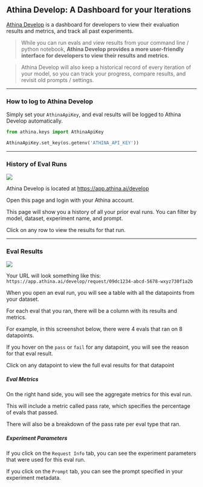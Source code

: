 ## Athina Develop: A Dashboard for your Iterations

[Athina Develop](https://app.athina.ai/develop) is a dashboard for developers to view their evaluation results and metrics, and track all past experiments.

> While you can run evals and view results from your command line / python notebook, **Athina Develop provides a more user-friendly interface for developers to view their results and metrics.**

> Athina Develop will also keep a historical record of every iteration of your model, so you can track your progress, compare results, and revisit old prompts / settings.

---

### How to log to Athina Develop

Simply set your `AthinaApiKey`, and eval results will be logged to Athina Develop automatically.

```python
from athina.keys import AthinaApiKey

AthinaApiKey.set_key(os.getenv('ATHINA_API_KEY'))
```

---

### History of Eval Runs

<img src="/develop-ui-all-requests-bg.png" />

Athina Develop is located at https://app.athina.ai/develop

Open this page and login with your Athina account.

This page will show you a history of all your prior eval runs. You can filter by model, dataset, experiment name, and prompt.

Click on any row to view the results for that run.

---

### Eval Results

<img src="/develop-ui-results.png" />

Your URL will look something like this: `https://app.athina.ai/develop/request/09dc1234-abcd-5678-wxyz730f1a2b`

When you open an eval run, you will see a table with all the datapoints from your dataset.

For each eval that you ran, there will be a column with its results and metrics.

For example, in this screenshot below, there were 4 evals that ran on 8 datapoints.

If you hover on the `pass` or `fail` for any datapoint, you will see the reason for that eval result.

Click on any datapoint to view the full eval results for that datapoint

##### Eval Metrics

On the right hand side, you will see the aggregate metrics for this eval run.

This will include a metric called pass rate, which specifies the percentage of evals that passed.

There will also be a breakdown of the pass rate per eval type that ran.

##### Experiment Parameters

If you click on the `Request Info` tab, you can see the experiment parameters that were used for this eval run.

If you click on the `Prompt` tab, you can see the prompt specified in your experiment metadata.
